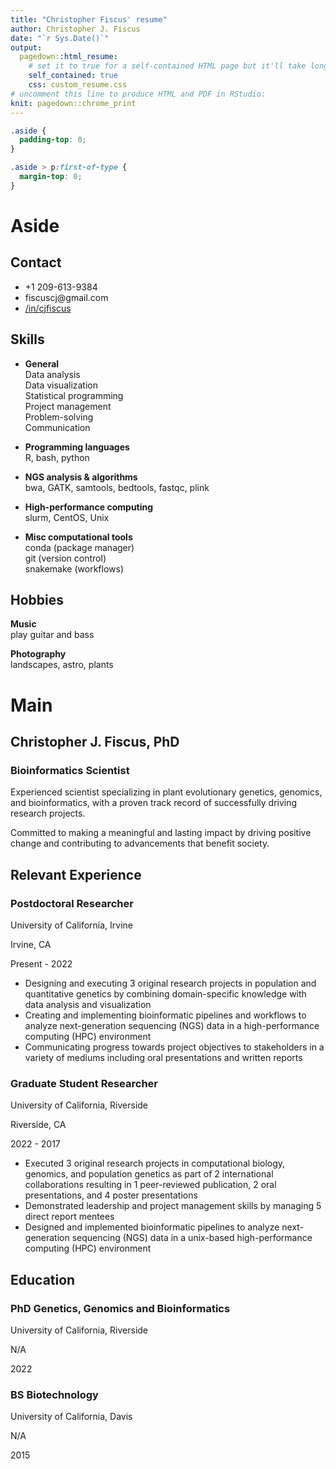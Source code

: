 ```yaml
---
title: "Christopher Fiscus' resume"
author: Christopher J. Fiscus
date: "`r Sys.Date()`"
output:
  pagedown::html_resume:
    # set it to true for a self-contained HTML page but it'll take longer to render
    self_contained: true
    css: custom_resume.css
# uncomment this line to produce HTML and PDF in RStudio:
knit: pagedown::chrome_print
---
```


```css
.aside {
  padding-top: 0;
}

.aside > p:first-of-type {
  margin-top: 0;
}
```

Aside
================================================================================
Contact {#contact}
--------------------------------------------------------------------------------

- <i class="fa fa-phone"></i> +1 209-613-9384
- <i class="fa fa-envelope"></i> fiscuscj@gmail.com
- <i class="fa fa-linkedin"></i> [/in/cjfiscus](https://www.linkedin.com/in/cjfiscus/)


Skills {#skills}
--------------------------------------------------------------------------------

- **General**   
Data analysis   
Data visualization  
Statistical programming  
Project management  
Problem-solving  
Communication  

- **Programming languages**  
R, bash, python

- **NGS analysis & algorithms**   
bwa, GATK, samtools, bedtools, fastqc, plink

- **High-performance computing**   
slurm, CentOS, Unix

- **Misc computational tools**  
conda (package manager)   
git (version control)  
snakemake (workflows)  



Hobbies {#hobbies}
--------------------------------------------------------------------------------

**Music**   
play guitar and bass

**Photography**  
landscapes, astro, plants



Main
================================================================================

Christopher J. Fiscus, PhD {#title}
--------------------------------------------------------------------------------

### Bioinformatics Scientist

Experienced scientist specializing in plant evolutionary genetics, genomics, and bioinformatics, with a proven track record of successfully driving research projects. 

Committed to making a meaningful and lasting impact by driving positive change and contributing to advancements that benefit society.  
  


Relevant Experience {data-icon=suitcase}
--------------------------------------------------------------------------------

### Postdoctoral Researcher

University of California, Irvine

Irvine, CA

Present - 2022

- Designing and executing 3 original research projects in population and quantitative genetics by combining domain-specific knowledge with data analysis and visualization   
- Creating and implementing bioinformatic pipelines and workflows to analyze next-generation sequencing (NGS) data in a high-performance computing (HPC) environment   
-  Communicating progress towards project objectives to stakeholders in a variety of mediums including oral presentations and written reports   


### Graduate Student Researcher

University of California, Riverside

Riverside, CA

2022 - 2017

- Executed 3 original research projects in computational biology, genomics, and population genetics as part of 2 international collaborations resulting in 1 peer-reviewed publication, 2 oral presentations, and 4 poster presentations   
- Demonstrated leadership and project management skills by managing 5 direct report mentees   
- Designed and implemented bioinformatic pipelines to analyze next-generation sequencing (NGS) data in a unix-based high-performance computing (HPC) environment   


Education {data-icon=graduation-cap data-concise=true}
--------------------------------------------------------------------------------

### PhD Genetics, Genomics and Bioinformatics

University of California, Riverside

N/A

2022


### BS Biotechnology

University of California, Davis

N/A

2015
